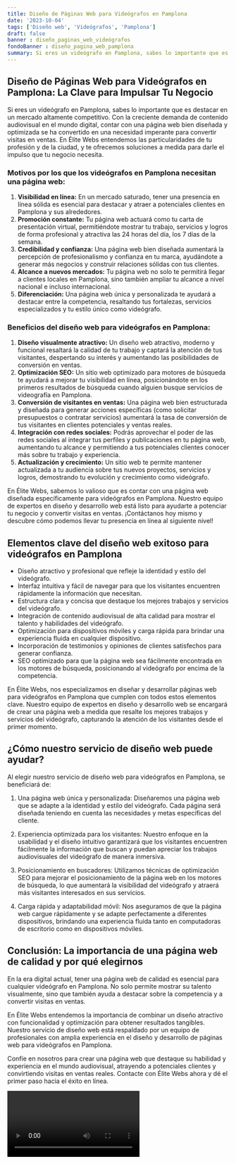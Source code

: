 ```yaml
---
title: Diseño de Páginas Web para Videógrafos en Pamplona
date: '2023-10-04'
tags: ['Diseño web', 'Videógrafos', 'Pamplona']
draft: false
banner : diseño_paginas_web_videógrafos
fondoBanner : diseño_pagina_web_pamplona
summary: Si eres un videógrafo en Pamplona, sabes lo importante que es destacar en un mercado altamente competitivo. Con la creciente demanda de contenido audiovisual en el mundo digital, contar con una página web bien diseñada y optimizada se ha convertido en una necesidad imperante para convertir visitas en ventas. En Élite Webs entendemos las particularidades de tu profesión y de la ciudad, y te ofrecemos soluciones a medida para darle el impulso que tu negocio necesita.
---
```


## **Diseño de Páginas Web para Videógrafos en Pamplona: La Clave para Impulsar Tu Negocio**

Si eres un videógrafo en Pamplona, sabes lo importante que es destacar en un mercado altamente competitivo. Con la creciente demanda de contenido audiovisual en el mundo digital, contar con una página web bien diseñada y optimizada se ha convertido en una necesidad imperante para convertir visitas en ventas. En Élite Webs entendemos las particularidades de tu profesión y de la ciudad, y te ofrecemos soluciones a medida para darle el impulso que tu negocio necesita.

### **Motivos por los que los videógrafos en Pamplona necesitan una página web:**

1. **Visibilidad en línea:** En un mercado saturado, tener una presencia en línea sólida es esencial para destacar y atraer a potenciales clientes en Pamplona y sus alrededores.
2. **Promoción constante:** Tu página web actuará como tu carta de presentación virtual, permitiéndote mostrar tu trabajo, servicios y logros de forma profesional y atractiva las 24 horas del día, los 7 días de la semana.
3. **Credibilidad y confianza:** Una página web bien diseñada aumentará la percepción de profesionalismo y confianza en tu marca, ayudándote a generar más negocios y construir relaciones sólidas con tus clientes.
4. **Alcance a nuevos mercados:** Tu página web no solo te permitirá llegar a clientes locales en Pamplona, sino también ampliar tu alcance a nivel nacional e incluso internacional.
5. **Diferenciación:** Una página web única y personalizada te ayudará a destacar entre la competencia, resaltando tus fortalezas, servicios especializados y tu estilo único como videógrafo.

### **Beneficios del diseño web para videógrafos en Pamplona:**

1. **Diseño visualmente atractivo:** Un diseño web atractivo, moderno y funcional resaltará la calidad de tu trabajo y captará la atención de tus visitantes, despertando su interés y aumentando las posibilidades de conversión en ventas.
2. **Optimización SEO:** Un sitio web optimizado para motores de búsqueda te ayudará a mejorar tu visibilidad en línea, posicionándote en los primeros resultados de búsqueda cuando alguien busque servicios de videografía en Pamplona.
3. **Conversión de visitantes en ventas:** Una página web bien estructurada y diseñada para generar acciones específicas (como solicitar presupuestos o contratar servicios) aumentará la tasa de conversión de tus visitantes en clientes potenciales y ventas reales.
4. **Integración con redes sociales:** Podrás aprovechar el poder de las redes sociales al integrar tus perfiles y publicaciones en tu página web, aumentando tu alcance y permitiendo a tus potenciales clientes conocer más sobre tu trabajo y experiencia.
5. **Actualización y crecimiento:** Un sitio web te permite mantener actualizada a tu audiencia sobre tus nuevos proyectos, servicios y logros, demostrando tu evolución y crecimiento como videógrafo.

En Élite Webs, sabemos lo valioso que es contar con una página web diseñada específicamente para videógrafos en Pamplona. Nuestro equipo de expertos en diseño y desarrollo web está listo para ayudarte a potenciar tu negocio y convertir visitas en ventas. ¡Contáctanos hoy mismo y descubre cómo podemos llevar tu presencia en línea al siguiente nivel!

<GifSeo />

<Cta />

## Elementos clave del diseño web exitoso para videógrafos en Pamplona

- Diseño atractivo y profesional que refleje la identidad y estilo del videógrafo.
- Interfaz intuitiva y fácil de navegar para que los visitantes encuentren rápidamente la información que necesitan.
- Estructura clara y concisa que destaque los mejores trabajos y servicios del videógrafo.
- Integración de contenido audiovisual de alta calidad para mostrar el talento y habilidades del videógrafo.
- Optimización para dispositivos móviles y carga rápida para brindar una experiencia fluida en cualquier dispositivo.
- Incorporación de testimonios y opiniones de clientes satisfechos para generar confianza.
- SEO optimizado para que la página web sea fácilmente encontrada en los motores de búsqueda, posicionando al videógrafo por encima de la competencia.

En Élite Webs, nos especializamos en diseñar y desarrollar páginas web para videógrafos en Pamplona que cumplen con todos estos elementos clave. Nuestro equipo de expertos en diseño y desarrollo web se encargará de crear una página web a medida que resalte los mejores trabajos y servicios del videógrafo, capturando la atención de los visitantes desde el primer momento.

## ¿Cómo nuestro servicio de diseño web puede ayudar?

Al elegir nuestro servicio de diseño web para videógrafos en Pamplona, se beneficiará de:

1. Una página web única y personalizada: Diseñaremos una página web que se adapte a la identidad y estilo del videógrafo. Cada página será diseñada teniendo en cuenta las necesidades y metas específicas del cliente.

2. Experiencia optimizada para los visitantes: Nuestro enfoque en la usabilidad y el diseño intuitivo garantizará que los visitantes encuentren fácilmente la información que buscan y puedan apreciar los trabajos audiovisuales del videógrafo de manera inmersiva.

3. Posicionamiento en buscadores: Utilizamos técnicas de optimización SEO para mejorar el posicionamiento de la página web en los motores de búsqueda, lo que aumentará la visibilidad del videógrafo y atraerá más visitantes interesados en sus servicios.

4. Carga rápida y adaptabilidad móvil: Nos aseguramos de que la página web cargue rápidamente y se adapte perfectamente a diferentes dispositivos, brindando una experiencia fluida tanto en computadoras de escritorio como en dispositivos móviles.

## Conclusión: La importancia de una página web de calidad y por qué elegirnos

En la era digital actual, tener una página web de calidad es esencial para cualquier videógrafo en Pamplona. No solo permite mostrar su talento visualmente, sino que también ayuda a destacar sobre la competencia y a convertir visitas en ventas.

En Élite Webs entendemos la importancia de combinar un diseño atractivo con funcionalidad y optimización para obtener resultados tangibles. Nuestro servicio de diseño web está respaldado por un equipo de profesionales con amplia experiencia en el diseño y desarrollo de páginas web para videógrafos en Pamplona.

Confíe en nosotros para crear una página web que destaque su habilidad y experiencia en el mundo audiovisual, atrayendo a potenciales clientes y convirtiendo visitas en ventas reales. Contacte con Élite Webs ahora y dé el primer paso hacia el éxito en línea.

<Video />

<CtaBot job='Videógrafos' city='Pamplona'/>

<Gmaps query='Pamplona+españa+maps' />